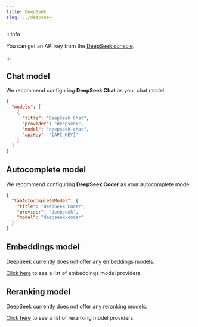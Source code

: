 ```yaml
---
title: DeepSeek
slug: ../deepseek
---
```


:::info

You can get an API key from the [DeepSeek console](https://www.deepseek.com/).

:::

## Chat model

We recommend configuring **DeepSeek Chat** as your chat model.

```json title="config.json (Deprecated)"
{
  "models": [
    {
      "title": "DeepSeek Chat",
      "provider": "deepseek",
      "model": "deepseek-chat",
      "apiKey": "[API_KEY]"
    }
  ]
}
```

## Autocomplete model

We recommend configuring **DeepSeek Coder** as your autocomplete model.

```json title="config.json (Deprecated)"
{
  "tabAutocompleteModel": {
    "title": "DeepSeek Coder",
    "provider": "deepseek",
    "model": "deepseek-coder"
  }
}
```

## Embeddings model

DeepSeek currently does not offer any embeddings models.

[Click here](../../model-types/embeddings.md) to see a list of embeddings model providers.

## Reranking model

DeepSeek currently does not offer any reranking models.

[Click here](../../model-types/reranking.md) to see a list of reranking model providers.
